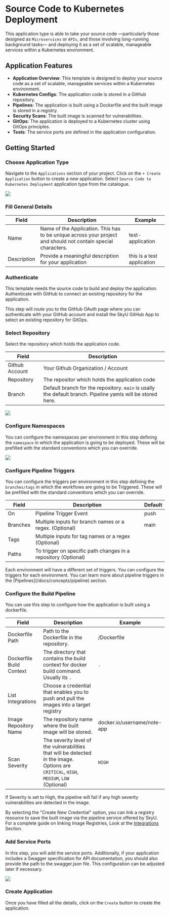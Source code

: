 
# Source Code to Kubernetes Deployment



This application type is able to take your source code —particularly those designed as `Microservices` or `APIs`, and those involving long-running background tasks— and deploying it as a set of scalable, manageable services within a Kubernetes environment.


## Application Features

- **Application Overview**: This template is designed to deploy your source code as a set of scalable, manageable services within a Kubernetes environment.
- **Kubernetes Configs**: The application code is stored in a GitHub repository.
- **Pipelines**: The application is built using a Dockerfile and the built image is stored in a registry.
- **Security Scans**: The built image is scanned for vulnerabilities.
- **GitOps**: The application is deployed to a Kubernetes cluster using GitOps principles.
- **Tests**: The service ports are defined in the application configuration.

## Getting Started

<Steps>

### Choose Application Type

Navigate to the `Applications` section of your project. Click on the `+ Create Application` button to create a new application.
Select `Source Code to Kubernetes Deployment` application type from the catalogue.

<Image src="/assets/images/tutorials/app-creation/source-code-kubernetes-deployment/select-application.png"   width={1000} height={500}  />

 

### Fill General Details

| Field       | Description                                                                                                   | Example                    |
| ----------- | ------------------------------------------------------------------------------------------------------------- | -------------------------- |
| Name        | Name of the Application. This has to be unique across your project and should not contain special characters. | test-application           |
| Description | Provide a meaningful description  for your application                                                        | this is a test application |


### Authenticate
This template needs the source code to build and deploy the application.
Authenticate with GitHub to connect an existing repository for the application. 

This step will route you to the GitHub OAuth page where you can authenticate with your GitHub account and install the SkyU GitHub App to select an existing repository for GitOps.


### Select Repository

Select the repository which holds the application code.

| Field          | Description                                                                                                 |
| -------------- | ----------------------------------------------------------------------------------------------------------- |
| Github Account | Your Github Organization / Account                                                                          |
| Repository     | The repositor which holds the application code                                                              |
| Branch         | Default branch for the repository. `main` is usally the default branch. Pipeline yamls will be stored here. |


<Image src="/assets/images/applications/repo-selector.png"   width={500} height={500}  />

### Configure Namespaces

You can configure the namespaces per environment in this step defining the `namespace` in which the application is going to be deployed. These will be prefilled with the standard conventions which you can override.

<Image src="/assets/images/applications/namepsace-selector.png"   width={500} height={500}  />

### Configure Pipeline Triggers      

You can configure the triggers per environment in this step defining the `branches/tags` in which the workflows are going to be Triggered. These will be prefilled with the standard conventions which you can override.

| Field    | Description                                                      | Default |
| -------- | ---------------------------------------------------------------- | ------- |
| On       | Pipeline Trigger Event                                           | push    |
| Branches | Multiple inputs for branch names or a regex. (Optional)          | main    |
| Tags     | Multiple inputs for tag names or a regex    (Optional)           |         |
| Paths    | To trigger on specific path changes in a repository   (Optional) |         |

<Callout type="info">
Each environment will have a different set of triggers. You can configure the triggers for each environment. You can learn more about pipeline triggers in the [Pipelines](/docs/concepts/pipeline) section.
</Callout>

### Configure the Build Pipeline

You can use this step to configure how the application is built using a dockerfile.

| Field                    | Description                                                                                                                              | Example                     |
| ------------------------ | ---------------------------------------------------------------------------------------------------------------------------------------- | --------------------------- |
| Dockerfile Path          | Path to the Dockerfile in the repository.                                                                                                | /Dockerfile                 |
| Dockerfile Build Context | The directory that contains the build context for docker build command. Usually its `.`                                                  | `.`                         |
| List Integrations        | Choose a credential that enables you to push and pull the images into a target registry                                                  |                |
| Image Repository Name    | The repository name where the built image will be stored.                                                                                | docker.io/username/note-app |
| Scan Severity            | The severity level of the vulnerabilities that will be detected in the image. Options are `CRITICAL`, `HIGH`, `MEDIUM`, `LOW` (Optional) | `HIGH`                     |



<Callout type="info">
If Severity is set to High, the pipeline will fail if any high severity vulnerabilities are detected in the image.
</Callout>

By selecting the "Create New Credential" option, you can link a registry resource to save the built image via the pipeline service offered by SkyU. For a complete guide on linking Image Registries, Look at the [Integrations](/docs/integrations/amazon-ecr) Section.


### Add Service Ports

In this step, you will add the service ports. Additionally, if your application includes a Swagger specification for API documentation, you should also provide the path to the swagger.json file. This configuration can be adjusted later if necessary.

<Image src="/assets/images/tutorials/app-creation/source-code-kubernetes-deployment/step5-service-ports.png"   width={500} height={500}  />

### Create Application
Once you have filled all the details, click on the `Create` button to create the application.
</Steps>




